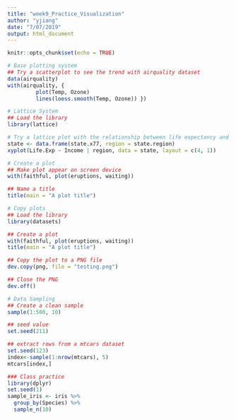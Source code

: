 ```yaml
---
title: "week9_Practice_Visualization"
author: "yjiang"
date: "7/07/2019"
output: html_document
---
```


```r
knitr::opts_chunk$set(echo = TRUE)
```


```r
# Base plotting system
## Try a scatterplot to see the trend with airquality dataset
data(airquality)
with(airquality, {
         plot(Temp, Ozone)
         lines(loess.smooth(Temp, Ozone)) })

```
```r
# Lattice System
## Load the library
library(lattice)

# Try a lattice plot with the relationship between life expectancy and income
state <- data.frame(state.x77, region = state.region)
xyplot(Life.Exp ~ Income | region, data = state, layout = c(4, 1))

```
```r
# Create a plot
## Make plot appear on screen device
with(faithful, plot(eruptions, waiting)) 

## Name a title
title(main = "A plot title")  

```
```r
# Copy plots
## Load the library
library(datasets)

## Create a plot
with(faithful, plot(eruptions, waiting)) 
title(main = "A plot title")  

## Copy the plot to a PNG file
dev.copy(png, file = "testing.png")  

## Close the PNG
dev.off()


```
```r
# Data Sampling
## Create a clean sample
sample(1:500, 10)

## seed value
set.seed(211)

## extract rows from a mtcars dataset
set.seed(123)
index<-sample(1:nrow(mtcars), 5)
mtcars[index,]

### Class practice
library(dplyr)
set.seed(1)
sample_iris <- iris %>%
  group_by(Species) %>%
  sample_n(10)

```










